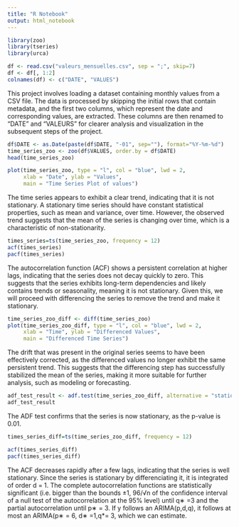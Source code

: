 ```yaml
---
title: "R Notebook"
output: html_notebook
---
```


```r
library(zoo)
library(tseries)
library(urca)

```

```r
df <- read.csv("valeurs_mensuelles.csv", sep = ";", skip=7)
df <- df[, 1:2]
colnames(df) <- c("DATE", "VALUES")
```

This project involves loading a dataset containing monthly values from a CSV file. The data is processed by skipping the initial rows that contain metadata, and the first two columns, which represent the date and corresponding values, are extracted. These columns are then renamed to "DATE" and "VALEURS" for clearer analysis and visualization in the subsequent steps of the project.

```r
df$DATE <- as.Date(paste(df$DATE, "-01", sep=""), format="%Y-%m-%d")
time_series_zoo <- zoo(df$VALUES, order.by = df$DATE)
head(time_series_zoo)
```

```r
plot(time_series_zoo, type = "l", col = "blue", lwd = 2, 
     xlab = "Date", ylab = "Values", 
     main = "Time Series Plot of values")
```

The time series appears to exhibit a clear trend, indicating that it is not stationary. A stationary time series should have constant statistical properties, such as mean and variance, over time. However, the observed trend suggests that the mean of the series is changing over time, which is a characteristic of non-stationarity.

```r
times_series=ts(time_series_zoo, frequency = 12)
acf(times_series)
pacf(times_series)
```

The autocorrelation function (ACF) shows a persistent correlation at higher lags, indicating that the series does not decay quickly to zero. This suggests that the series exhibits long-term dependencies and likely contains trends or seasonality, meaning it is not stationary. Given this, we will proceed with differencing the series to remove the trend and make it stationary.

```r
time_series_zoo_diff <- diff(time_series_zoo)
plot(time_series_zoo_diff, type = "l", col = "blue", lwd = 2, 
     xlab = "Time", ylab = "Differenced Values", 
     main = "Differenced Time Series")
```

The drift that was present in the original series seems to have been effectively corrected, as the differenced values no longer exhibit the same persistent trend. This suggests that the differencing step has successfully stabilized the mean of the series, making it more suitable for further analysis, such as modeling or forecasting.

```r
adf_test_result <- adf.test(time_series_zoo_diff, alternative = "stationary")
adf_test_result
```

The ADF test confirms that the series is now stationary, as the p-value is 0.01.

```r
times_series_diff=ts(time_series_zoo_diff, frequency = 12)
```

```r
acf(times_series_diff)
pacf(times_series_diff)
```

The ACF decreases rapidly after a few lags, indicating that the series is well stationary. Since the series is stationary by differenciating it, it is integrated of order d = 1. The complete autocorrelation functions are statistically significant (i.e. bigger than the bounds ±1, 96/√n of the confidence interval of a null test of the autocorrelation at the 95% level) until q∗ =3 and the partial autocorrelation until p∗ = 3. If y follows an ARIMA(p,d,q), it follows at most an ARIMA(p∗ = 6, d∗ =1,q\*= 3, which we can estimate.
